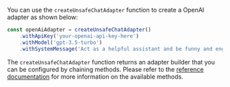 You can use the `createUnsafeChatAdapter` function to create a OpenAI adapter as shown below:

```jsx
const openAiAdapter = createUnsafeChatAdapter()
    .withApiKey('your-openai-api-key-here')
    .withModel('gpt-3.5-turbo')
    .withSystemMessage('Act as a helpful assistant and be funny and engaging.');
```

The `createUnsafeChatAdapter` function returns an adapter builder that you can be configured by chaining methods.
Please refer to the [reference documentation](/reference/adapters/open-ai) for more information on the available methods.
